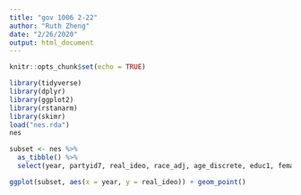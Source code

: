 ```yaml
---
title: "gov 1006 2-22"
author: "Ruth Zheng"
date: "2/26/2020"
output: html_document
---
```


```r
knitr::opts_chunk$set(echo = TRUE)
```

```r
library(tidyverse)
library(dplyr)
library(ggplot2)
library(rstanarm)
library(skimr)
load("nes.rda")
nes
```

```r
subset <- nes %>%
  as_tibble() %>%
  select(year, partyid7, real_ideo, race_adj, age_discrete, educ1, female, income)
```


```r
ggplot(subset, aes(x = year, y = real_ideo)) + geom_point()
```



